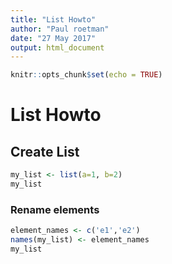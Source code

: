 ```yaml
---
title: "List Howto"
author: "Paul roetman"
date: "27 May 2017"
output: html_document
---
```


```r
knitr::opts_chunk$set(echo = TRUE)
```

# List Howto

## Create List
```r
my_list <- list(a=1, b=2)
my_list
```

### Rename elements
```r
element_names <- c('e1','e2')
names(my_list) <- element_names
my_list
```
